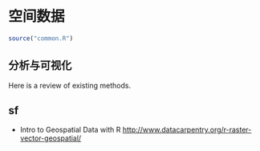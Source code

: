 # 空间数据 {#spatial}

```r
source("common.R")
```

## 分析与可视化

Here is a review of existing methods.


## sf


- Intro to Geospatial Data with R <http://www.datacarpentry.org/r-raster-vector-geospatial/>